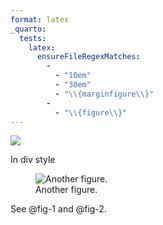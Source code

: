 ```yaml
---
format: latex
_quarto:
  tests:
    latex:
      ensureFileRegexMatches:
        - 
          - "10em"
          - "30em"
          - "\\{marginfigure\\}"
        - 
          - "\\{figure\\}"
---
```


::: {#fig-2 .column-margin offset="10em"}

![](elephant.jpg)

In div style

:::

![Another figure.](elephant.jpg){#fig-1 .column-margin offset="30em"}

See @fig-1 and @fig-2.